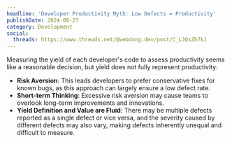 ```yaml
---
headline: 'Developer Productivity Myth: Low Defects = Productivity'
publishDate: 2024-08-27
category: Development
social:
  threads: https://www.threads.net/@webdong.dev/post/C_LJQsZh7kJ
---
```


Measuring the yield of each developer's code to assess productivity seems like a reasonable decision, but yield does not fully represent productivity:

- **Risk Aversion**: This leads developers to prefer conservative fixes for known bugs, as this approach can largely ensure a low defect rate.
- **Short-term Thinking**: Excessive risk aversion may cause teams to overlook long-term improvements and innovations.
- **Yield Definition and Value are Fluid**: There may be multiple defects reported as a single defect or vice versa, and the severity caused by different defects may also vary, making defects inherently unequal and difficult to measure.
